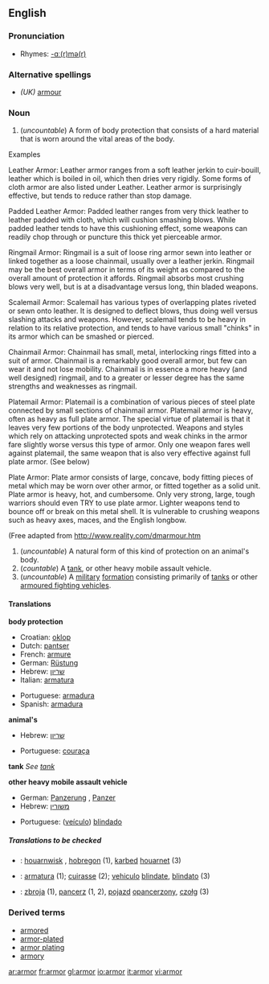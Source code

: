 <!--If you edit this page, please also edit "armour" to ensure these pages remain in sync.-->
==English==

===Pronunciation===
*Rhymes: [[Rhymes:English:-ɑː(r)mə(r)|-ɑː(r)mə(r)]]

===Alternative spellings===
* ''(UK)'' [[armour]]

===Noun===
{{en-noun|s|-}}

# (''uncountable'') A form of body protection that consists of a hard material that is worn around the vital areas of the body.

Examples

Leather Armor: Leather armor ranges from a soft leather jerkin to cuir-bouill, leather which is boiled in oil, which then dries very rigidly. Some forms of cloth armor are also listed under Leather. Leather armor is surprisingly effective, but tends to reduce rather than stop damage. 

Padded Leather Armor: Padded leather ranges from very thick leather to leather padded with cloth, which will cushion smashing blows. While padded leather tends to have this cushioning effect, some weapons can readily chop through or puncture this thick yet pierceable armor. 

Ringmail Armor: Ringmail is a suit of loose ring armor sewn into leather or linked together as a loose chainmail, usually over a leather jerkin. Ringmail may be the best overall armor in terms of its weight as compared to the overall amount of protection it affords. Ringmail absorbs most crushing blows very well, but is at a disadvantage versus long, thin bladed weapons. 

Scalemail Armor: Scalemail has various types of overlapping plates riveted or sewn onto leather. It is designed to deflect blows, thus doing well versus slashing attacks and weapons. However, scalemail tends to be heavy in relation to its relative protection, and tends to have various small "chinks" in its armor which can be smashed or pierced. 

Chainmail Armor: Chainmail has small, metal, interlocking rings fitted into a suit of armor. Chainmail is a remarkably good overall armor, but few can wear it and not lose mobility. Chainmail is in essence a more heavy (and well designed) ringmail, and to a greater or lesser degree has the same strengths and weaknesses as ringmail. 

Platemail Armor: Platemail is a combination of various pieces of steel plate connected by small sections of chainmail armor. Platemail armor is heavy, often as heavy as full plate armor. The special virtue of platemail is that it leaves very few portions of the body unprotected. Weapons and styles which rely on attacking unprotected spots and weak chinks in the armor fare slightly worse versus this type of armor. Only one weapon fares well against platemail, the same weapon that is also very effective against full plate armor. (See below)

Plate Armor: Plate armor consists of large, concave, body fitting pieces of metal which may be worn over other armor, or fitted together as a solid unit. Plate armor is heavy, hot, and cumbersome. Only very strong, large, tough warriors should even TRY to use plate armor. Lighter weapons tend to bounce off or break on this metal shell. It is vulnerable to crushing weapons such as heavy axes, maces, and the English longbow.

(Free adapted from http://www.reality.com/dmarmour.htm 


# (''uncountable'') A natural form of this kind of protection on an animal's body.
# (''countable'') A [[tank]], or other heavy mobile assault vehicle.
# (''uncountable'') A [[military]] [[formation]] consisting primarily of [[tanks]] or other [[armoured fighting vehicles]].

====Translations====

'''body protection'''
{{top}}
*Croatian: [[oklop]] {{m}}
*Dutch: [[pantser]] {{f}}
*French: [[armure]] {{f}}
*German: [[Rüstung]] {{f}}
*Hebrew: [[שריון]] {{m}}
*Italian: [[armatura]] {{f}}
{{mid}}
*Portuguese: [[armadura#Portuguese|armadura]] {{f}}
*Spanish: [[armadura#Spanish|armadura]] {{f}}
{{bottom}}

'''animal's'''
{{top}}
*Hebrew: [[שריון]] {{m}}
{{mid}}
*Portuguese: [[couraça]] {{f}}
{{bottom}}

'''tank'''
''See [[tank]]''

'''other heavy mobile assault vehicle'''
{{top}}
*German: [[Panzerung]] {{f}}, [[Panzer]] {{m}}
*Hebrew: [[משורין]] {{m}}
{{mid}}
*Portuguese: ([[veículo]]) [[blindado]] {{m}}
{{bottom}}

=====Translations to be checked=====
{{checktrans}}
*{{ttbc|Breton}}: [[houarnwisk]] {{m}}, [[hobregon]] {{m}} (1), [[karbed]] [[houarnet]] (3)
*{{ttbc|Interlingua}}: [[armatura]] (1); [[cuirasse]] (2); [[vehiculo]] [[blindate]], [[blindato]] (3)
*{{ttbc|Polish}}: [[zbroja]] {{f}} (1), [[pancerz]] {{m}} (1, 2), [[pojazd]] [[opancerzony]], [[czołg]] {{m}} (3)

===Derived terms===
*[[armored]]
*[[armor-plated]]
*[[armor plating]]
*[[armory]]

<!--If you edit this page, please also edit "armour" to ensure these pages remain in synch.-->

[[ar:armor]]
[[fr:armor]]
[[gl:armor]]
[[io:armor]]
[[it:armor]]
[[vi:armor]]